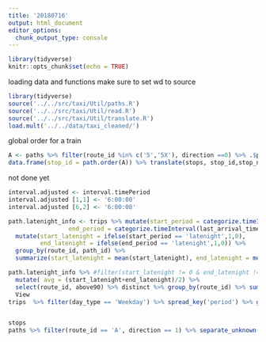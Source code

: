 ---
title: '20180716'
output: html_document
editor_options: 
  chunk_output_type: console
---

```{r setup, include=FALSE}
library(tidyverse)
knitr::opts_chunk$set(echo = TRUE)
```

loading data and functions
make sure to set wd to source
```{r}
library(tidyverse)
source('../../src/taxi/Util/paths.R')
source('../../src/taxi/Util/read.R')
source('../../src/taxi/Util/translate.R')
load.mult('../../data/taxi_cleaned/')
```

global order for a train
```{r}

A <- paths %>% filter(route_id %in% c('5','5X'), direction ==0) %>% .$path
data.frame(stop_id = path.order(A)) %>% translate(stops, stop_id,stop_name, stop_id=stop_name) %>% View

```


not done yet
```{r latenight}
interval.adjusted <- interval.timePeriod
interval.adjusted [1,1] <- '6:00:00'
interval.adjusted [6,2] <- '6:00:00'

path.latenight_info <- trips %>% mutate(start_period = categorize.timeInterval(first_arrival_time, interval.adjusted),
                 end_period = categorize.timeInterval(last_arrival_time, interval.adjusted)) %>%
  mutate(start_latenight = ifelse(start_period == 'latenight',1,0), 
         end_latenight = ifelse(end_period == 'latenight',1,0)) %>%
  group_by(route_id, path_id) %>%
  summarize(start_latenight = mean(start_latenight), end_latenight = mean(end_latenight))

path.latenight_info %>% #filter(start_latenight != 0 & end_latenight != 0) %>%
  mutate( avg = (start_latenight+end_latenight)/2) %>% 
  select(route_id, above90) %>% distinct %>% group_by(route_id) %>% summarize(x = mean(above90)) %>%
  View
trips  %>% filter(day_type == 'Weekday') %>% spread_key('period') %>% group_by(route_id, path_id, direction) %>% summarize(rush.am = mean(rush.am), rush.pm = mean(rush.pm)) %>% mutate(rush = rush.am + rush.pm) %>% filter(rush > .1) %>% mutate(is_peak = ifelse(rush.am == 0 | rush.pm == 0, 1, 0)) %>% View


stops
paths %>% filter(route_id == 'A', direction == 1) %>% separate_unknown(column = 'path',sep = '>') %>% View
```